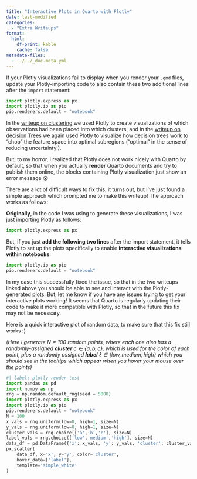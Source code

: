 ```yaml
---
title: "Interactive Plots in Quarto with Plotly"
date: last-modified
categories:
  - "Extra Writeups"
format:
  html:
    df-print: kable
    cache: false
metadata-files: 
  - ../../_doc-meta.yml
---
```


::: {.callout-note title="The Ultra-Quick Summary"}

If your Plotly visualizations fail to display when you render your `.qmd` files, update your Plotly-importing code to also contain these two additional lines after the `import` statement:

```python
import plotly.express as px
import plotly.io as pio
pio.renderers.default = "notebook"
```

:::

In the <a href='../clustering/' targetr='_blank'>writeup on clustering</a> we used Plotly to create visualizations of which observations had been placed into which clusters, and in the <a href='../decision-trees/' target='_blank'>writeup on decision Trees</a> we again used Plotly to visualize how decision trees work to "chop" the feature space into optimal subregions ("optimal" in the sense of reducing uncertainty!).

But, to my horror, I realized that Plotly does not work nicely with Quarto by default, so that when you actually **render** Quarto documents and try to publish them online, the blocks containing Plotly visualization just show an error message 😰

There are a lot of difficult ways to fix this, it turns out, but I've just found a simple approach which prompted me to make this writeup! The approach works as follows:

**Originally**, in the code I was using to generate these visualizations, I was just importing Plotly as follows:

```python
import plotly.express as px
```

But, if you just **add the following two lines** after the import statement, it tells Plotly to set up the plots specifically to enable **interactive visualizations within notebooks**:

```python
import plotly.io as pio
pio.renderers.default = "notebook"
```

In my case this successfully fixed the issue, so that in the two writeups linked above you should be able to see and interact with the Plotly-generated plots. But, let me know if you have any issues trying to get your interactive plots working! It seems that Quarto is regularly updating their code to make it more compatible with Plotly, so that in the future this fix may not be necessary.

Here is a quick interactive plot of random data, to make sure that this fix still works :)

*(Here I generate $N = 100$ random points, where each one also has a randomly-assigned **cluster** $c \in \{a, b, c\}$, which is used for the color of each point, plus a randomly assigned **label** $\ell \in \{\text{low}, \text{medium}, \text{high}\}$ which you should see in the tooltips which appear when you hover your mouse over the points)*

```python
#| label: plotly-render-test
import pandas as pd
import numpy as np
rng = np.random.default_rng(seed = 5000)
import plotly.express as px
import plotly.io as pio
pio.renderers.default = "notebook"
N = 100
x_vals = rng.uniform(low=0, high=1, size=N)
y_vals = rng.uniform(low=0, high=1, size=N)
cluster_vals = rng.choice(['a','b','c'], size=N)
label_vals = rng.choice(['low','medium','high'], size=N)
data_df = pd.DataFrame({'x': x_vals, 'y': y_vals, 'cluster': cluster_vals, 'label': label_vals})
px.scatter(
    data_df, x='x', y='y', color='cluster',
    hover_data=['label'],
    template='simple_white'
)
```
